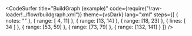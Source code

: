 
<CodeSurfer
  title="BuildGraph (example)"
  code={require("!raw-loader!../flow/buildgraph.xml")}
  theme={vsDark}
  lang="xml"
  steps={[
    { notes: "" },
    { range: [ 4, 11] },
    { range: [13, 14] },
    { range: [18, 23] },
    { lines: [ 34 ] },
    { range: [53, 59] },
    { range: [73, 79] },
    { range: [132, 141] }
  ]}
/>
